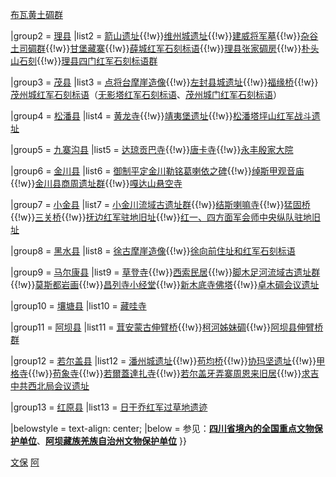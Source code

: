 {{Navbox
|name = 阿坝藏族羌族自治州境内的四川省文物保护单位
|title = [[四川省文物保护单位|阿坝藏族羌族自治州境内的四川省文物保护单位]]
|style = text-align: left;
|state = {{{state<includeonly>|collapsed</includeonly>}}}

|group1 = [[汶川县]]
|list1 = [[马岭山红军阻击战场遗址]]{{!w}}[[布瓦黄土碉群]]

|group2 = [[理县]]
|list2 = [[箭山遗址]]{{!w}}[[维州城遗址]]{{!w}}[[建威将军墓]]{{!w}}[[杂谷土司碉群]]{{!w}}[[甘堡藏寨]]{{!w}}[[薛城红军石刻标语]]{{!w}}[[理县张家碉房]]{{!w}}[[朴头山石刻]]{{!w}}[[理县四门红军石刻标语群]]

|group3 = [[茂县]]
|list3 =  [[点将台摩崖造像]]{{!w}}[[左封县城遗址]]{{!w}}[[福缘桥]]{{!w}}[[茂州城红军石刻标语]]（[[无影塔红军石刻标语]]、[[茂州城门红军石刻标语]]）

|group4 = [[松潘县]]
|list4 = [[黄龙寺]]{{!w}}[[靖夷堡遗址]]{{!w}}[[松潘塔坪山红军战斗遗址]]

|group5 = [[九寨沟县]]
|list5 = [[达琼贡巴寺]]{{!w}}[[唐卡寺]]{{!w}}[[永丰殷家大院]]

|group6 = [[金川县]]
|list6 = [[御制平定金川勒铭葛喇依之碑]]{{!w}}[[绰斯甲观音庙]]{{!w}}[[金川县商周遗址群]]{{!w}}[[嘎达山悬空寺]]

|group7 = [[小金县]]
|list7 = [[小金川流域古遗址群]]{{!w}}[[结斯喇嘛寺]]{{!w}}[[猛固桥]]{{!w}}[[三关桥]]{{!w}}[[抚边红军驻地旧址]]{{!w}}[[红一、四方面军会师中央纵队驻地旧址]]

|group8 = [[黑水县]]
|list8 = [[徐古摩崖造像]]{{!w}}[[徐向前住址和红军石刻标语]]

|group9 = [[马尔康县]]
|list9 = [[草登寺]]{{!w}}[[西索民居]]{{!w}}[[脚木足河流域古遗址群]]{{!w}}[[莫斯都岩画]]{{!w}}[[昌列寺小经堂]]{{!w}}[[新木底寺佛塔]]{{!w}}[[卓木碉会议遗址]]

|group10 = [[壤塘县]]
|list10 = [[藏哇寺]]

|group11 = [[阿坝县]]
|list11 = [[茸安蒙古伸臂桥]]{{!w}}[[柯河姊妹碉]]{{!w}}[[阿坝县伸臂桥群]]

|group12 = [[若尔盖县]]
|list12 = [[潘州城遗址]]{{!w}}[[苟均桥]]{{!w}}[[协玛坚遗址]]{{!w}}[[甲格寺]]{{!w}}[[苟象寺]]{{!w}}[[若爾蓋達扎寺]]{{!w}}[[若尔盖牙弄寨周恩来旧居]]{{!w}}[[求吉中共西北局会议遗址]]

|group13 = [[红原县]]
|list13 = [[日干乔红军过草地遗迹]]

|belowstyle = text-align: center;
|below = 参见：'''[[四川全国重点文物保护单位列表|四川省境內的全国重点文物保护单位]]'''、'''[[阿坝藏族羌族自治州文物保护单位]]'''
}}<noinclude>
[[Category:阿坝文物保护单位| ]]
[[Category:阿坝模板|文保]]
[[Category:四川省文物保护单位模板|阿]]
</noinclude>